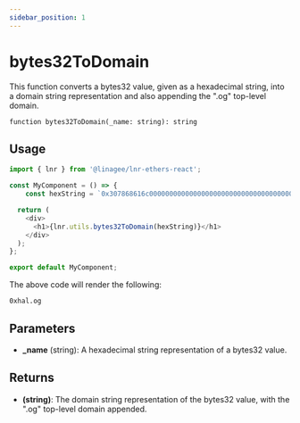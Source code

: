 ```yaml
---
sidebar_position: 1
---
```


# bytes32ToDomain

This function converts a bytes32 value, given as a hexadecimal string, into a domain string representation and also appending the ".og" top-level domain.

```
function bytes32ToDomain(_name: string): string
```

## Usage

```typescript jsx title="MyComponent.tsx"
import { lnr } from '@linagee/lnr-ethers-react';

const MyComponent = () => {
    const hexString = `0x307868616c000000000000000000000000000000000000000000000000000000`;

  return (
    <div>
      <h1>{lnr.utils.bytes32ToDomain(hexString)}</h1>
    </div>
  );
};

export default MyComponent;
```

The above code will render the following:

```
0xhal.og
```

## Parameters

- **_name** (string): A hexadecimal string representation of a bytes32 value.

## Returns

- **(string)**: The domain string representation of the bytes32 value, with the ".og" top-level domain appended.



